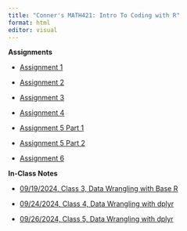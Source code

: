 ```yaml
---
title: "Conner's MATH421: Intro To Coding with R"
format: html
editor: visual
---
```


**Assignments**

-   [Assignment 1](Assignment%201/Assignment-1-_-Sample-RMarkdown.html)

-   [Assignment 2](Assignment%202/assignment2.html)

-   [Assignment 3](Assignment%203/assignment3.html)

-   [Assignment 4](Assignment%204/assignment4.html)

-   [Assignment 5 Part 1](Assignment%205/assignment5_part1.html)

-   [Assignment 5 Part 2](Assignment%205/assignment5_part2.html)

-   [Assignment 6](Assignment 6/assignment6.html)

**In-Class Notes**

-   [09/19/2024, Class 3, Data Wrangling with Base R](Assignment%203/3_in_class_codes.html)

-   [09/24/2024, Class 4, Data Wrangling with dplyr](Assignment%204/4_in_class_codes.html)

-   [09/26/2024, Class 5, Data Wrangling with dplyr](Assignment%204/4_dplyr_notes.html)
